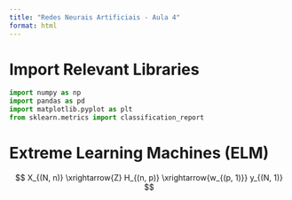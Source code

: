 ```yaml
---
title: "Redes Neurais Artificiais - Aula 4"
format: html
---
```


# Import Relevant Libraries

```python
import numpy as np
import pandas as pd
import matplotlib.pyplot as plt
from sklearn.metrics import classification_report
```

# Extreme Learning Machines (ELM)

$$
X_{(N, n)} \xrightarrow{Z} H_{(n, p)} \xrightarrow{w_{(p, 1)}} y_{(N, 1)}
$$